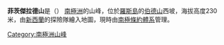 {{coord|77|15|S|166|24|E|source:GNIS|display=title}}

'''菲茨傑拉德山'''是（{{lang-en|Fitzgerald Hill}}）
[[南極洲|南極洲]]的山峰，位於[[羅斯島|羅斯島]]的[[伯德山|伯德山]]西坡，海拔高度230米，由[[新西蘭|新西蘭]]的探險隊繪入地圖，現時由[[南極條約體系|南極條約體系]]管理。

{{DEFAULTSORT:Fitzgerald Hill}}
[[Category:南極洲山峰|Category:南極洲山峰]]


{{RossIsland-geo-stub}}